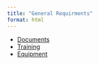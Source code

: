 ```yaml
---
title: "General Requirments"
format: html
---
```


-   [Documents](https://pifsc-protected-species-division.github.io/PSD-SmallBoats/Boatcontent/Documents.html)
-   [Training](https://pifsc-protected-species-division.github.io/PSD-SmallBoats/Boatcontent/Training.html)
-   [Equipment](https://pifsc-protected-species-division.github.io/PSD-SmallBoats/Boatcontent/Equipment.html)